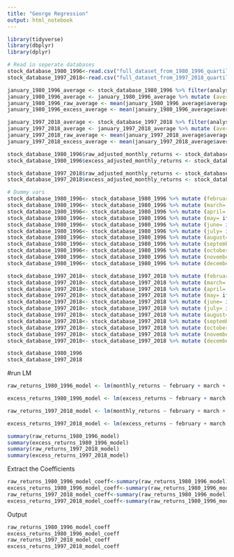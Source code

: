 ---
title: "George Regression"
output: html_notebook
---

```{r}
library(tidyverse)
library(dbplyr)
library(dplyr)

# Read in seperate databases  
stock_database_1980_1996<-read.csv("full_dataset_from_1980_1996_quartiled.csv",header=TRUE)
stock_database_1997_2018<-read.csv("full_dataset_from_1997_2018_quartiled.csv",header=TRUE)

january_1980_1996_average <- stock_database_1980_1996 %>% filter(analyst_predict_month==1) %>% mutate (average_raw_monthly_return = mean(monthly_returns))
january_1980_1996_average <- january_1980_1996_average %>% mutate (average_excess_monthly_return = mean(excess_returns))
january_1980_1996_raw_average <- mean(january_1980_1996_average$average_raw_monthly_return)
january_1980_1996_excess_average <- mean(january_1980_1996_average$average_excess_monthly_return)

january_1997_2018_average <- stock_database_1997_2018 %>% filter(analyst_predict_month==1) %>% mutate (average_raw_monthly_return = mean(excess_returns))
january_1997_2018_average <- january_1997_2018_average %>% mutate (average_excess_monthly_return = mean(excess_returns))
january_1997_2018_raw_average <- mean(january_1997_2018_average$average_raw_monthly_return)
january_1997_2018_excess_average <- mean(january_1997_2018_average$average_excess_monthly_return)

stock_database_1980_1996$raw_adjusted_monthly_returns <- stock_database_1980_1996$monthly_returns - january_1980_1996_raw_average
stock_database_1980_1996$excess_adjusted_monthly_returns <- stock_database_1980_1996$excess_returns - january_1980_1996_excess_average

stock_database_1997_2018$raw_adjusted_monthly_returns <- stock_database_1997_2018$monthly_returns - january_1997_2018_raw_average 
stock_database_1997_2018$excess_adjusted_monthly_returns <- stock_database_1997_2018$excess_returns - january_1997_2018_excess_average

# Dummy vars
stock_database_1980_1996<- stock_database_1980_1996 %>% mutate (february= ifelse(analyst_predict_month==2,1,0))
stock_database_1980_1996<- stock_database_1980_1996 %>% mutate (march= ifelse(analyst_predict_month==3,1,0))
stock_database_1980_1996<- stock_database_1980_1996 %>% mutate (april= ifelse(analyst_predict_month==4,1,0))
stock_database_1980_1996<- stock_database_1980_1996 %>% mutate (may= ifelse(analyst_predict_month==5,1,0))
stock_database_1980_1996<- stock_database_1980_1996 %>% mutate (june= ifelse(analyst_predict_month==6,1,0))
stock_database_1980_1996<- stock_database_1980_1996 %>% mutate (july= ifelse(analyst_predict_month==7,1,0))
stock_database_1980_1996<- stock_database_1980_1996 %>% mutate (august= ifelse(analyst_predict_month==8,1,0))
stock_database_1980_1996<- stock_database_1980_1996 %>% mutate (september= ifelse(analyst_predict_month==9,1,0))
stock_database_1980_1996<- stock_database_1980_1996 %>% mutate (october= ifelse(analyst_predict_month==10,1,0))
stock_database_1980_1996<- stock_database_1980_1996 %>% mutate (november = ifelse(analyst_predict_month==11,1,0))
stock_database_1980_1996<- stock_database_1980_1996 %>% mutate (december = ifelse(analyst_predict_month==12,1,0))

stock_database_1997_2018<- stock_database_1997_2018 %>% mutate (february= ifelse(analyst_predict_month==2,1,0))
stock_database_1997_2018<- stock_database_1997_2018 %>% mutate (march= ifelse(analyst_predict_month==3,1,0))
stock_database_1997_2018<- stock_database_1997_2018 %>% mutate (april= ifelse(analyst_predict_month==4,1,0))
stock_database_1997_2018<- stock_database_1997_2018 %>% mutate (may= ifelse(analyst_predict_month==5,1,0))
stock_database_1997_2018<- stock_database_1997_2018 %>% mutate (june= ifelse(analyst_predict_month==6,1,0))
stock_database_1997_2018<- stock_database_1997_2018 %>% mutate (july= ifelse(analyst_predict_month==7,1,0))
stock_database_1997_2018<- stock_database_1997_2018 %>% mutate (august= ifelse(analyst_predict_month==8,1,0))
stock_database_1997_2018<- stock_database_1997_2018 %>% mutate (september= ifelse(analyst_predict_month==9,1,0))
stock_database_1997_2018<- stock_database_1997_2018 %>% mutate (october= ifelse(analyst_predict_month==10,1,0))
stock_database_1997_2018<- stock_database_1997_2018 %>% mutate (november= ifelse(analyst_predict_month==11,1,0))
stock_database_1997_2018<- stock_database_1997_2018 %>% mutate (december= ifelse(analyst_predict_month==12,1,0))

stock_database_1980_1996
stock_database_1997_2018
```
#run LM 
```{r}
raw_returns_1980_1996_model <- lm(monthly_returns ~ february + march + april + may + june + july + august + september + october + november  +december, data = stock_database_1980_1996)

excess_returns_1980_1996_model <- lm(excess_returns ~ february + march + april + may + june + july + august + september + october + november  +december , data = stock_database_1980_1996)

raw_returns_1997_2018_model <- lm(monthly_returns ~ february + march + april + may + june + july + august + september + october + november  +december, data = stock_database_1997_2018)

excess_returns_1997_2018_model <- lm(excess_returns ~ february + march + april + may + june + july + august + september + october + november  +december, data = stock_database_1997_2018)

summary(raw_returns_1980_1996_model)
summary(excess_returns_1980_1996_model)
summary(raw_returns_1997_2018_model)
summary(excess_returns_1997_2018_model)
```
Extract the Coefficients 
```{r}
raw_returns_1980_1996_model_coeff<-summary(raw_returns_1980_1996_model)$coefficients
excess_returns_1980_1996_model_coeff<-summary(raw_returns_1980_1996_model)$coefficients
raw_returns_1997_2018_model_coeff<-summary(raw_returns_1980_1996_model)$coefficients
excess_returns_1997_2018_model_coeff<-summary(raw_returns_1980_1996_model)$coefficients
```
Output
```{r}
raw_returns_1980_1996_model_coeff
excess_returns_1980_1996_model_coeff
raw_returns_1997_2018_model_coeff
excess_returns_1997_2018_model_coeff
```

